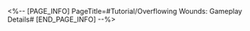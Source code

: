 <%-- [PAGE_INFO]
PageTitle=#Tutorial/Overflowing Wounds: Gameplay Details#
[END_PAGE_INFO] --%>
{{Tutorial
|sort      = 810201
|title     = Overflowing Wounds: Gameplay Details
|subtitle  = 
|type      = 
|about     = 
|image1    = Tutorial Overflowing Wounds Gameplay Details 1.png{{subst:void|<!--$UPLOAD:<<SpriteOutput/TutorialPic/TutorialPage_810201.png>-<Tutorial Overflowing Wounds Gameplay Details 1.png>-<Tutorial Files>>-->}}
|text1     = Use {{Color|h|nobold=1|AoE}} abilities to attack enemies.<br />After defeating a non-boss enemy, deals DMG with huge multipliers to the {{Color|h|nobold=1|boss}} based on the {{Color|h|nobold=1|Overflow DMG}} dealt in this attack.
|image2    = Tutorial Overflowing Wounds Gameplay Details 2.png{{subst:void|<!--$UPLOAD:<<SpriteOutput/TutorialPic/TutorialPage_810202.png>-<Tutorial Overflowing Wounds Gameplay Details 2.png>-<Tutorial Files>>-->}}
|text2     = During "Grit Phase 4: Power Awoken," non-boss enemies will have their HP drastically reduced after entering battle.<br />Attention: The boss's HP for this current stage is extremely high. You can use the {{Color|h|nobold=1|Overflow DMG}} dealt when defeating {{Color|h|nobold=1|non-boss enemies}} to deal high amounts of DMG to the boss.
}}